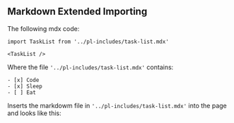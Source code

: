 ## Markdown Extended Importing

The following mdx code:

```mdx
import TaskList from '../pl-includes/task-list.mdx'
 
<TaskList />
```
Where the file `'../pl-includes/task-list.mdx'` contains:

```mdx
- [x] Code
- [x] Sleep
- [ ] Eat
```

Inserts the markdowm file in `'../pl-includes/task-list.mdx'` into the page and looks like this:

 
<TaskList />
  